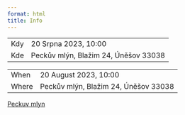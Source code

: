 ```yaml
---
format: html
title: Info
---
```



::: {.content-visible when-profile="cz"}

|     |                                      |
|-----|--------------------------------------|
| Kdy | 20 Srpna 2023, 10:00                 |
| Kde | Peckův mlýn, Blažim 24, Úněšov 33038 |
:::



::: {.content-visible when-profile="en"}
|       |                                      |
|-------|--------------------------------------|
| When  | 20 August 2023, 10:00                |
| Where | Peckův mlýn, Blažim 24, Úněšov 33038 |
:::

[Peckuv mlyn](https://www.peckuvmlyn-ubytovani.cz/#utm_source=mapy.cz&utm_medium=ppd&utm_campaign=firmy.cz-12916829)